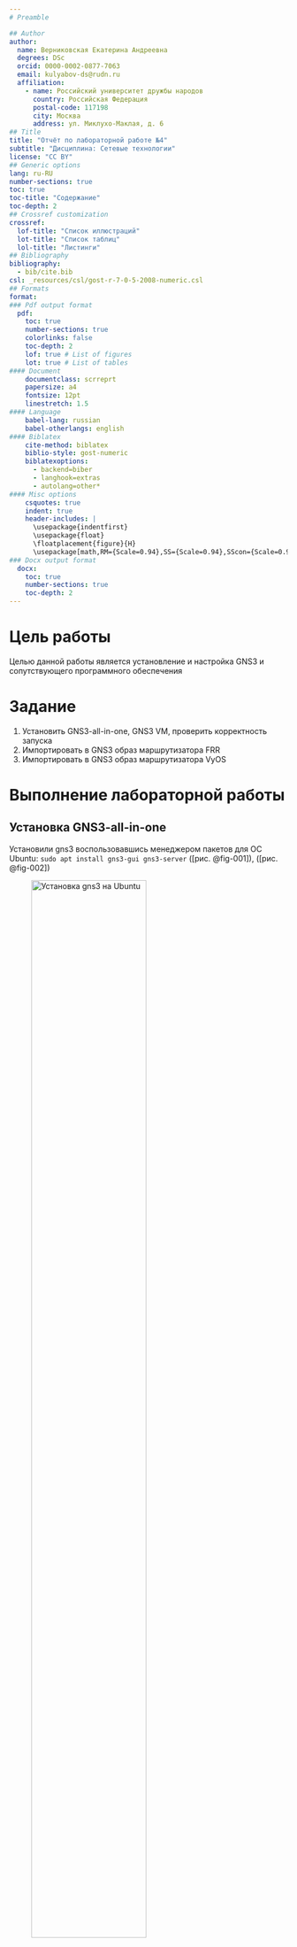 ```yaml
---
# Preamble

## Author
author:
  name: Верниковская Екатерина Андреевна
  degrees: DSc
  orcid: 0000-0002-0877-7063
  email: kulyabov-ds@rudn.ru
  affiliation:
    - name: Российский университет дружбы народов
      country: Российская Федерация
      postal-code: 117198
      city: Москва
      address: ул. Миклухо-Маклая, д. 6
## Title
title: "Отчёт по лабораторной работе №4"
subtitle: "Дисциплина: Сетевые технологии"
license: "CC BY"
## Generic options
lang: ru-RU
number-sections: true
toc: true
toc-title: "Содержание"
toc-depth: 2
## Crossref customization
crossref:
  lof-title: "Список иллюстраций"
  lot-title: "Список таблиц"
  lol-title: "Листинги"
## Bibliography
bibliography:
  - bib/cite.bib
csl: _resources/csl/gost-r-7-0-5-2008-numeric.csl
## Formats
format:
### Pdf output format
  pdf:
    toc: true
    number-sections: true
    colorlinks: false
    toc-depth: 2
    lof: true # List of figures
    lot: true # List of tables
#### Document
    documentclass: scrreprt
    papersize: a4
    fontsize: 12pt
    linestretch: 1.5
#### Language
    babel-lang: russian
    babel-otherlangs: english
#### Biblatex
    cite-method: biblatex
    biblio-style: gost-numeric
    biblatexoptions:
      - backend=biber
      - langhook=extras
      - autolang=other*
#### Misc options
    csquotes: true
    indent: true
    header-includes: |
      \usepackage{indentfirst}
      \usepackage{float}
      \floatplacement{figure}{H}
      \usepackage[math,RM={Scale=0.94},SS={Scale=0.94},SScon={Scale=0.94},TT={Scale=MatchLowercase,FakeStretch=0.9},DefaultFeatures={Ligatures=Common}]{plex-otf}
### Docx output format
  docx:
    toc: true
    number-sections: true
    toc-depth: 2
---
```


# Цель работы

Целью данной работы является установление и настройка GNS3 и сопутствующего программного обеспечения

# Задание

1. Установить GNS3-all-in-one, GNS3 VM, проверить корректность запуска
2. Импортировать в GNS3 образ маршрутизатора FRR
3. Импортировать в GNS3 образ маршрутизатора VyOS

# Выполнение лабораторной работы

## Установка GNS3-all-in-one

Установили gns3 воспользовавшись менеджером пакетов для ОС Ubuntu: ```sudo apt install gns3-gui gns3-server``` ([рис. @fig-001]), ([рис. @fig-002])

![Установка gns3 на Ubuntu](image/лаба4_1.png){#fig-001 width=70%}

![Версия gns3](image/лаба4_2.png){#fig-002 width=70%}

## Установка GNS3 VM для VirtualBox

Далее установили соответствующую версию виртуальной машины GNS3 VM для VirtualBox (в нашем случае v.2.2.54, так как версия виртуальной машины должна соответствовать версии клиентской и серверной частей GNS3-all-in-one) с гитхаба \url{https://github.com/GNS3/gns3-gui/releases} ([рис. @fig-003])

![Установка GNS3 VM](image/лаба4_3.png){#fig-003 width=70%}

Далее перешли в каталог, в который скачан архив с образом виртуальной машины GNS3.VM.VirtualBox.2.2.54.zip и распокавали архив с образом: ```unzip GNS3.VM.VirtualBox.2.2.54.zip``` ([рис. @fig-004])

![Распаквка архива с образом](image/лаба4_4.png){#fig-004 width=70%}

Далее запустили VirtualBox. Выбрали меню "Файл" -> "Импорт конфигураций...". Указали месторасположение распакованного образа GNS3 VM.ova ([рис. @fig-005])

![Импорт (1)](image/лаба4_5.png){#fig-005 width=70%}

В следующем окне в параметрах импорта выбрали в политике MAC-адреса "Сгенерировать новые MAC-адреса всех сетевых адаптеров". После нажали "Импорт" ([рис. @fig-006])

![Импорт (2)](image/лаба4_6.png){#fig-006 width=70%}

Далее уточнили параметры настройки виртуальной машины GNS3 VM в VirtualBox. Для этого в VirtualBox выбрали импортированную виртуальную машину и перешли в меню "Машина" -> "Настроить". Перешли к опции "Система". Если внизу этого окна есть сообщение об обнаружении неправильных настроек, то, надо внести изменениям ([рис. @fig-007]), ([рис. @fig-008]), ([рис. @fig-009]), ([рис. @fig-010])

![Импортированная виртуальная машина](image/лаба4_7.png){#fig-007 width=70%}

![Настройки системы (1)](image/лаба4_8.png){#fig-008 width=70%}

![Настройки системы (2)](image/лаба4_9.png){#fig-009 width=70%}

![Настройки системы (3)](image/лаба4_10.png){#fig-010 width=70%}

Далее настроили вложенную виртуализацию в VirtualBox. Для этого в VirtualBox выбрали импортированную виртуальную машину и перешли в меню "Машина" -> "Настроить". Перешли к опции "Система" и вкладке "Процессор". Надо было убедиться, что нет возможности в графическом интерфейсе отметить флажок "Включить Nested VT-x/AMD-V". Для включения вложенной виртуализации надо воспользоваться командной строкой терминала и ввести команду: ```vboxmanage modifyvm "GNS3 VM" --nested-hw-virt on```. 

У меня не было такой проблемы и виртуализация была включена сразу ([рис. @fig-011]), ([рис. @fig-012])

![Настройка вложенной виртуализации в VirtualBox](image/лаба4_11.png){#fig-011 width=70%}

![Проверка настроек системы](image/лаба4_12.png){#fig-012 width=70%}

Далее настроили сетевой адаптер. Для этого в VirtualBox выбрали импортированную виртуальную машину и перешли в меню "Машина" -> "Настроить". Перешли к опции "Сеть" и во вкладке "Адаптер 1" тип подключения должен быть установлен как "Виртуальный адаптер хоста". В этом режиме адаптер хоста использует специальное устройство vboxnet0, создается подсеть и назначаются IP-адреса сетевым картам гостевых операционных систем ([рис. @fig-013])

![Настройка сетевого адаптера GNS3 VM в VirtualBox](image/лаба4_13.png){#fig-013 width=70%}

## Запуск экземпляра GNS3 в VirtualBox

Запустили GNS3 VM в VirtualBox. Затем в нашей основной операционной системе запустили приложение gns3 ([рис. @fig-014]), ([рис. @fig-015])

![Запуск GNS3 VM в VirtualBox](image/лаба4_14.png){#fig-014 width=70%}

![Запуск gns3](image/лаба4_15.png){#fig-015 width=70%}

При первом запуске приложения gns3 запускается мастер настройки, в котором выбрали первый способ работы с gns3 — "Run appliance in a virtual machine" (т.е. запуск устройства на виртуальной машине), далее нажимаем "Next" ([рис. @fig-016])

![Мастер настройки GNS3](image/лаба4_16.png){#fig-016 width=70%}

В следующем окне указываются настройки локального сервера. Путь к серверу и порт оставили без изменений. Выбрали IP-адрес привязки хоста, находящегося в подсети VirtualBox, затем нажали "Next" ([рис. @fig-017])

![Мастер настройки GNS3: настройка локального сервера](image/лаба4_17.png){#fig-017 width=70%}

После успешного подсоединения закончили настройку ([рис. @fig-018]), ([рис. @fig-019])

![Успешное подсоединение](image/лаба4_18.png){#fig-018 width=70%}

![Servers Summary](image/лаба4_19.png){#fig-019 width=70%}

## Выключение GNS3

Выключили GNS3 через меню "File" -> "Quit". При этом виртуальная машина GNS VM должна выключится сама ([рис. @fig-020])

![Выключение GNS3](image/лаба4_20.png){#fig-020 width=70%}

## Добавление образа маршрутизатора FRR

В рабочем пространстве GNS3 на левой боковой панели выбрали просмотр маршрутизаторов (Browse Routers), затем нажалм на "+ New template" ([рис. @fig-021])

![Просмотр маршрутизаторов](image/лаба4_21.png){#fig-021 width=70%}

В открывшемся окне указали рекомендуемое верхнее значение, а именно, "устанавливать образ с GNS3-сервера", нажали "Next" ([рис. @fig-022])

![Добавление образа устройства в GNS3: выбор источника](image/лаба4_22.png){#fig-022 width=70%}

В следующем окне выбрали "Routers" и образ "FRR (FRRouting)", нажали "Install" ([рис. @fig-023])

![Добавление образа устройства в GNS3: выбор образа (1)](image/лаба4_23.png){#fig-023 width=70%}

В следующем окне указали, что устанавливать образ следует на "виртуальную машину GNS3 VM", нажали "Next" ([рис. @fig-024])

![Добавление образа устройства в GNS3: выбор места установки](image/лаба4_24.png){#fig-024 width=70%}

Далее предлагается выбор эмулятора, оставили предложенное, нажмали "Next" ([рис. @fig-025])

![Добавление образа устройства в GNS3: выбор эмулятора](image/лаба4_25.png){#fig-025 width=70%}

В следующем окне предлагается перечень файлов для скачивания и последующей установки. Выбрали наиболее актуальную версию и нажали "Download" ([рис. @fig-026])

![Добавление образа устройства в GNS3: выбор версии для установки](image/лаба4_26.png){#fig-026 width=70%}

После окончания скачивания (процесс скачивания отобразился в браузере нашей основной ОС) импортировали образ, затем нажали "Next" ([рис. @fig-027]), ([рис. @fig-028])

![Добавление образа устройства в GNS3: установка (1)](image/лаба4_27.png){#fig-027 width=70%}

![Добавление образа устройства в GNS3: импорт образа (1)](image/лаба4_28.png){#fig-028 width=70%}

На заключительном окне указывается краткая информация об устройстве, посмотрели её и нажмали "Finish" ([рис. @fig-029])

![Добавление образа устройства в GNS3: завершение установки](image/лаба4_29.png){#fig-029 width=70%}

В рабочем пространстве на левой панели в списке маршрутизаторов появилс образ устройства FRR ([рис. @fig-030])

![Просмотр списка образов маршрутизаторов (1)](image/лаба4_30.png){#fig-030 width=70%}

Далее необходимо настроить образ маршрутизатора. Нажали на образ устройства, в меню выбрали "Configure template". В открывшемся окне во вкладке "General settings" в поле "On close" выбрали "Send the shutdown signal (ACPI)" ([рис. @fig-031])

![Настройка образа маршрутизатора: General settings (1)](image/лаба4_31.png){#fig-031 width=70%}

Во вкладке "HDD" поставили галочку "Automatically create a config disk on HDD" ([рис. @fig-032])

![Настройка образа маршрутизатора: HDD (1)](image/лаба4_32.png){#fig-032 width=70%}

## Добавление образа маршрутизатора VyOS

Далее необходимо добавить образ платформы маршрутизации VyOS. Проделываем те же самые действия что и с FRR. Версию скачали с гитхаба \url{https://github.com/yamadharma/dyos-build/releases} ([рис. @fig-033]), ([рис. @fig-034]), ([рис. @fig-035]), ([рис. @fig-036]), ([рис. @fig-037]), ([рис. @fig-038])

![Добавление образа устройства в GNS3: выбор образа (2)](image/лаба4_33.png){#fig-033 width=70%}

![Добавление образа устройства в GNS3: установка (2)](image/лаба4_34.png){#fig-034 width=70%}

![Добавление образа устройства в GNS3: импорт образа (2)](image/лаба4_35.png){#fig-035 width=70%}

![Настройка образа маршрутизатора: General settings (2)](image/лаба4_36.png){#fig-036 width=70%}

![Настройка образа маршрутизатора: HDD (2)](image/лаба4_37.png){#fig-037 width=70%}

![Просмотр списка образов маршрутизаторов (2)](image/лаба4_38.png){#fig-038 width=70%}


# Выводы

В ходе выполнения лабораторной работы №4 мы установили и настроили GNS3 и сопутствующее программное обеспечение

# Список литературы

1. [Лаборатораня работа №4](https://esystem.rudn.ru/pluginfile.php/2858371/mod_resource/content/2/004-lab_GNS3_base.pdf)

2. [GNS3 VM для VirtualBox](https://github.com/GNS3/gns3-gui/releases)

3. [VyOS](https://github.com/yamadharma/dyos-build/releases)
